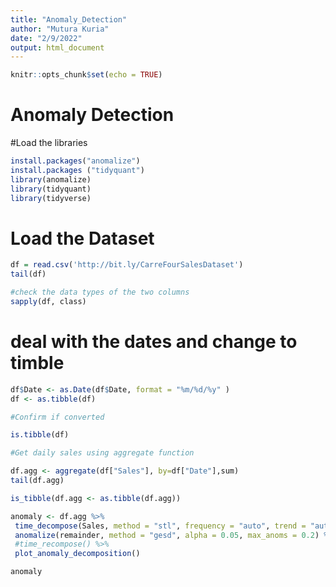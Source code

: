 ---
title: "Anomaly_Detection"
author: "Mutura Kuria"
date: "2/9/2022"
output: html_document
---

```{r setup, include=FALSE}
knitr::opts_chunk$set(echo = TRUE)
```

# Anomaly Detection

#Load the libraries

```{r}
install.packages("anomalize")
install.packages ("tidyquant")
library(anomalize)
library(tidyquant)
library(tidyverse)

```

# Load the Dataset

```{r}
df = read.csv('http://bit.ly/CarreFourSalesDataset')
tail(df)
```

```{r}
#check the data types of the two columns
sapply(df, class)
```

# deal with the dates and change to timble

```{r}
df$Date <- as.Date(df$Date, format = "%m/%d/%y" )
df <- as.tibble(df)
```

```{r}
#Confirm if converted

is.tibble(df)
```
```{r}
#Get daily sales using aggregate function

df.agg <- aggregate(df["Sales"], by=df["Date"],sum)
tail(df.agg)
```
```{r}
is_tibble(df.agg <- as.tibble(df.agg))
```
```{r}
anomaly <- df.agg %>% 
 time_decompose(Sales, method = "stl", frequency = "auto", trend = "auto") %>%
 anomalize(remainder, method = "gesd", alpha = 0.05, max_anoms = 0.2) %>%
 #time_recompose() %>%
 plot_anomaly_decomposition()
```

```{r}
anomaly
```


